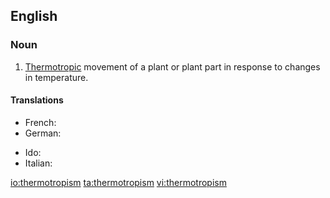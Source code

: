 ==English==

===Noun===
{{en-noun}}

# {{context|botany|lang=en}} [[thermotropic|Thermotropic]] movement of a plant or plant part in response to changes in temperature.

====Translations====
{{trans-top|thermotropic movement of a plant or plant part}}
* French: {{t-|fr|thermotropisme}}
* German: {{t-|de|Thermotropismus}}
{{trans-mid}}
* Ido: {{t+|io|termotropismo}}
* Italian: {{t-|it|termotropismo|m}}
{{trans-bottom}}

[[io:thermotropism]]
[[ta:thermotropism]]
[[vi:thermotropism]]
